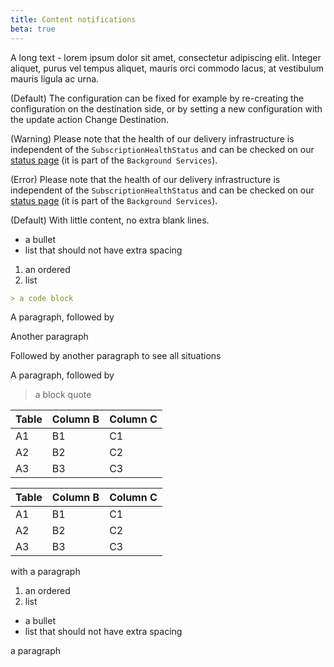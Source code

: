 ```yaml
---
title: Content notifications
beta: true
---
```


A long text - lorem ipsum dolor sit amet, consectetur adipiscing elit. Integer aliquet, purus vel tempus aliquet, mauris orci commodo lacus, at vestibulum mauris ligula ac urna.

<Info>

(Default) The configuration can be fixed for example by re-creating the configuration on the destination side, or by setting a new configuration with the update action Change Destination.

</Info>

<Warning>

(Warning) Please note that the health of our delivery infrastructure is independent of the `SubscriptionHealthStatus` and can be checked on our [status page](https://www.google.com) (it is part of the `Background Services`).

</Warning>

<Error>

(Error) Please note that the health of our delivery infrastructure is independent of the `SubscriptionHealthStatus` and can be checked on our [status page](https://www.google.com) (it is part of the `Background Services`).

</Error>

<Info>(Default) With little content, no extra blank lines.</Info>

<Info>

* a bullet
* list that should not have extra spacing

</Info>

<Info>

1. an ordered
1. list

</Info>

<Info>

```md
> a code block
```

</Info>

<Info>

A paragraph, followed by

Another paragraph

Followed by another paragraph to see all situations

</Info>

<Info>

A paragraph, followed by

> a block quote

</Info>

<Info>

Table | Column B | Column C
---------|----------|---------
 A1 | B1 | C1
 A2 | B2 | C2
 A3 | B3 | C3

</Info>

<Info>

Table | Column B | Column C
---------|----------|---------
 A1 | B1 | C1
 A2 | B2 | C2
 A3 | B3 | C3

</Info>

<Info>

with a paragraph

</Info>

<Info>

1. an ordered
1. list

* a bullet
* list that should not have extra spacing

a paragraph

</Info>
